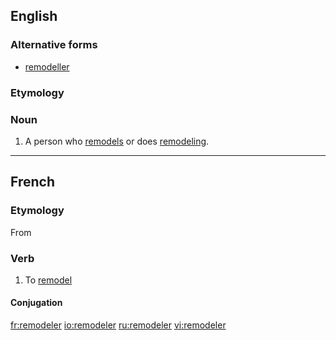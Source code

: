 ==English==

===Alternative forms===
*[[remodeller]]

===Etymology===
{{suffix|remodel|er}}

===Noun===
{{en-noun}}

# A person who [[remodel]]s or does [[remodeling]].

----
==French==

===Etymology===
From {{prefix|re|modeler|lang=fr}}

===Verb===
{{fr-verb}} {{transitive}}

# To [[remodel]]

====Conjugation====
{{fr-conj-e-er|remod|l|avoir}}

[[fr:remodeler]]
[[io:remodeler]]
[[ru:remodeler]]
[[vi:remodeler]]